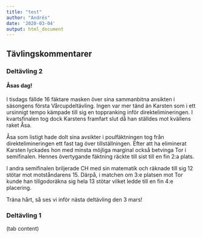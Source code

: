 ```yaml
---
title: "test"
author: "Andrés"
date: '2020-03-04'
output: html_document
---
```


## Tävlingskommentarer {.tabset .tabset-fade}

### Deltävling 2

#### Åsas dag!
I tisdags fällde 16 fäktare masken över sina sammanbitna ansikten i säsongens första Vårcupdeltävling. Ingen var mer tänd än Karsten som i ett ursinnigt tempo kämpade till sig en toppranking inför direktelimineringen.  I kvartsfinalen tog dock Karstens framfart slut då han ställdes mot kvällens raket Åsa.  

Åsa som listigt hade dolt sina avsikter i poulfäktningen tog från direktelimineringen ett fast tag över tillställningen. Efter att ha eliminerat Karsten lyckades hon med minsta möjliga marginal också betvinga Tor i semifinalen. Hennes övertygande fäktning räckte till sist till en fin 2:a plats.  

I andra semifinalen briljerade CH med sin matematik och räknade till sig 12 stötar mot motståndarens 15. Därpå, i matchen om 3:e platsen mot Tor kunde han tillgodoräkna sig hela 13 stötar vilket ledde till en fin 4:e placering. 

Träna hårt, så ses vi inför nästa deltävling den 3 mars! 

### Deltävling 1

(tab content)
